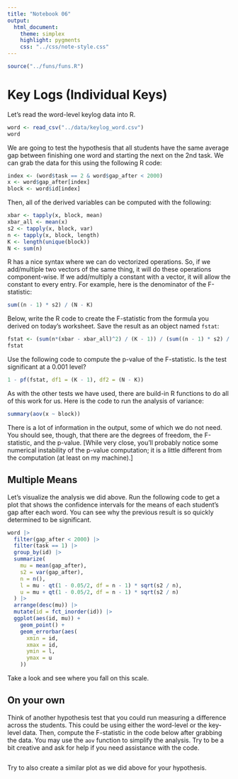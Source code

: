 ```yaml
---
title: "Notebook 06"
output:
  html_document:
    theme: simplex
    highlight: pygments
    css: "../css/note-style.css"
---
```


```r
source("../funs/funs.R")
```

# Key Logs (Individual Keys)

Let's read the word-level keylog data into R. 

```r
word <- read_csv("../data/keylog_word.csv")
word
```

We are going to test the hypothesis that all students have the
same average gap between finishing one word and starting the
next on the 2nd task. We can grab the data for this using the
following R code:

```r
index <- (word$task == 2 & word$gap_after < 2000)
x <- word$gap_after[index]
block <- word$id[index]
```

Then, all of the derived variables can be computed with the
following:

```r
xbar <- tapply(x, block, mean)
xbar_all <- mean(x)
s2 <- tapply(x, block, var)
n <- tapply(x, block, length)
K <- length(unique(block))
N <- sum(n)
```

R has a nice syntax where we can do vectorized operations. So,
if we add/multiple two vectors of the same thing, it will do 
these operations component-wise. If we add/multiply a constant
with a vector, it will allow the constant to every entry. For
example, here is the denominator of the F-statistic:

```r
sum((n - 1) * s2) / (N - K)
```

Below, write the R code to create the F-statistic from the formula
you derived on today's worksheet. Save the result as an object
named `fstat`:

```r
fstat <- (sum(n*(xbar - xbar_all)^2) / (K - 1)) / (sum((n - 1) * s2) / (N - K))
fstat
```

Use the following code to compute the p-value of the F-statistic.
Is the test significant at a 0.001 level?

```r
1 - pf(fstat, df1 = (K - 1), df2 = (N - K))
```

As with the other tests we have used, there are build-in R 
functions to do all of this work for us. Here is the code to
run the analysis of variance:

```r
summary(aov(x ~ block))
```

There is a lot of information in the output, some of which we
do not need. You should see, though, that there are the
degrees of freedom, the F-statistic, and the p-value. [While
very close, you'll probably notice some numerical instability
of the p-value computation; it is a little different from the
computation (at least on my machine).]

## Multiple Means

Let's visualize the analysis we did above. Run the following
code to get a plot that shows the confidence intervals for the
means of each student's gap after each word. You can see why
the previous result is so quickly determined to be significant.

```r
word |>
  filter(gap_after < 2000) |>
  filter(task == 1) |>
  group_by(id) |>
  summarize(
    mu = mean(gap_after),
    s2 = var(gap_after),
    n = n(),
    l = mu - qt(1 - 0.05/2, df = n - 1) * sqrt(s2 / n),
    u = mu + qt(1 - 0.05/2, df = n - 1) * sqrt(s2 / n)
  ) |>
  arrange(desc(mu)) |>
  mutate(id = fct_inorder(id)) |>
  ggplot(aes(id, mu)) +
    geom_point() +
    geom_errorbar(aes(
      xmin = id,
      xmax = id,
      ymin = l,
      ymax = u
    ))
```

Take a look and see where you fall on this scale.

## On your own

Think of another hypothesis test that you could run measuring a
difference across the students. This could be using either the
word-level or the key-level data. Then, compute the F-statistic
in the code below after grabbing the data. You may use the
`aov` function to simplify the analysis. Try to be a bit creative
and ask for help if you need assistance with the code.

```r

```

Try to also create a similar plot as we did above for your
hypothesis.

```r

```

